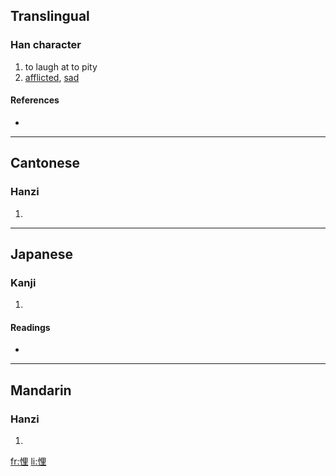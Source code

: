 ==Translingual==

===Han character===
{{Han char|rn=61|rad=心|as=07|sn=10|four=9601<sub>4</sub>|canj=心田土 (PWG)}}

# to laugh at to pity
# [[afflicted]], [[sad]]

====References====
* {{Han ref|kx=0388.030|dkj=10678|dj=0720.190|hdz=42304.010|uh=609D|ud=24733|bh=D1A7|bd=53671}}

----

==Cantonese==

===Hanzi===
{{yue-hanzi|jyut=|y=fui1}}

# {{defn|Cantonese|sort=心07}}

----

==Japanese==

===Kanji===
{{ja-kanji|grade=|rs=心07}}

# {{defn|Japanese|sort=心07}}

====Readings====
* {{ja-readings|on=[[かい]] (kai), [[り]] (ri)|kun=[[たわむれる]] (tawamureru)}}

----

==Mandarin==

===Hanzi===
{{cmn-hanzi|pin=[[kuī]] ([[kui1]]),[[huī]] ([[hui1]]) |wg=}}

# {{defn|Mandarin|sort=心07}}

[[fr:悝]]
[[li:悝]]
